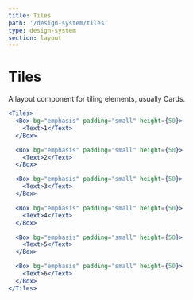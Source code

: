 ```yaml
---
title: Tiles
path: '/design-system/tiles'
type: design-system
section: layout
---
```


# Tiles

A layout component for tiling elements, usually Cards.

```jsx live
<Tiles>
  <Box bg="emphasis" padding="small" height={50}>
    <Text>1</Text>
  </Box>

  <Box bg="emphasis" padding="small" height={50}>
    <Text>2</Text>
  </Box>

  <Box bg="emphasis" padding="small" height={50}>
    <Text>3</Text>
  </Box>

  <Box bg="emphasis" padding="small" height={50}>
    <Text>4</Text>
  </Box>

  <Box bg="emphasis" padding="small" height={50}>
    <Text>5</Text>
  </Box>

  <Box bg="emphasis" padding="small" height={50}>
    <Text>6</Text>
  </Box>
</Tiles>
```
